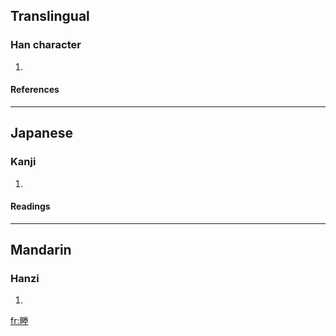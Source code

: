 ==Translingual==
===Han character===
{{Han char|rn=102|rad=田|as=09|sn=14|four=|canj=田火手土 (WFQG)}}
# {{defn|Han|sort=田09}}
====References====
{{Han ref|kx=0765.100|dkj=21905|dj=1176.070|hdz=42550.070|uh=757B|ud=30075}}

----
==Japanese==
===Kanji===
{{ja-kanji|grade=|rs=田09}}
# {{defn|Japanese}} 
====Readings====
{{ja-readings|on=[[しょう]] (shō), [[じょう]] (jō)|kun=[[あぜ]] (aze)|nanori=}}

----
==Mandarin==
===Hanzi===
{{cmn-hanzi|pin=[[shéng]] ([[sheng2]])|wg=sheng<sup>2</sup>}}
# {{defn|Mandarin}}

[[fr:畻]]